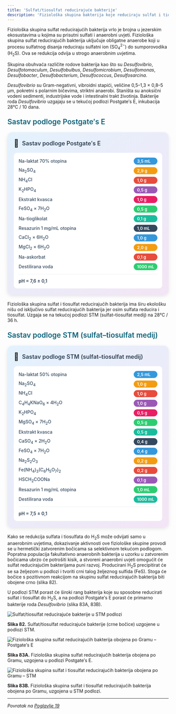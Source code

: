 ```yaml
---
title: 'Sulfat/tiosulfat reducirajuće bakterije'
description: 'Fiziološka skupina bakterija koje reduciraju sulfat i tiosulfat do H2S'
---
```



Fiziološka skupina sulfat reducirajućih bakterija vrlo je brojna u jezerskim ekosustavima u kojima su prisutni sulfati i anaerobni uvjeti. Fiziološka skupina sulfat reducirajućih bakterija uključuje obligatne anaerobe koji u procesu sulfatnog disanja reduciraju sulfatni ion (SO<sub>4</sub><sup>2−</sup>) do sumporovodika (H<sub>2</sub>S). Ova se redukcija odvija u strogo anaerobnim uvjetima.

Skupina obuhvaća različite rodove bakterija kao što su *Desulfovibrio*, *Desulfotomaculum*, *Desulfobulbus*, *Desulfomicrobium*, *Desulfomonas*, *Desulfobacter*, *Desulfobacterium*, *Desulfococcus*, *Desulfosarcina*.

*Desulfovibrio* su Gram-negativni, vibroidni stapići, veličine 0,5–1,3 × 0,8–5 μm, pokretni s polarnim bičevima, striktni anaerobi. Staništa su anoksični vodeni sedimenti, industrijske vode i intestinalni trakt životinja. Bakterije roda *Desulfovibrio* uzgajaju se u tekućoj podlozi Postgate′s E, inkubacija 28°C / 10 dana.

<h3 style="color: #096279; font-size: 1.4rem; font-weight: 600; margin: 1.5rem 0 1rem 0;">Sastav podloge Postgate′s E</h3>

<div style="max-width: 520px; background: linear-gradient(135deg, #e3f2fd 0%, #f3e5f5 100%); border-radius: 15px; padding: 20px; box-shadow: 0 4px 12px rgba(0,0,0,0.1); margin: 20px auto;">
  <div style="display: flex; align-items: center; margin-bottom: 15px;">
    <span style="font-size: 24px; margin-right: 10px;">🧪</span>
    <h3 style="margin: 0; color: #2c3e50; font-weight: 600; font-size: 18px;">Sastav podloge Postgate′s E</h3>
  </div>
  <div style="background: white; border-radius: 10px; padding: 15px;">
    <div style="display: grid; grid-template-columns: minmax(0, 1fr) auto; gap: 8px 15px; align-items: center;">
      <span style="font-weight: 500; color: #34495e; font-size: 14px;">Na-laktat 70% otopina</span>
      <span style="background: #3498db; color: white; padding: 3px 10px; border-radius: 15px; font-size: 13px; font-weight: 600;">3,5 mL</span>
      <span style="font-weight: 500; color: #34495e; font-size: 14px;">Na<sub>2</sub>SO<sub>4</sub></span>
      <span style="background: #f39c12; color: white; padding: 3px 10px; border-radius: 15px; font-size: 13px; font-weight: 600;">2,9 g</span>
      <span style="font-weight: 500; color: #34495e; font-size: 14px;">NH<sub>4</sub>Cl</span>
      <span style="background: #e74c3c; color: white; padding: 3px 10px; border-radius: 15px; font-size: 13px; font-weight: 600;">1,0 g</span>
      <span style="font-weight: 500; color: #34495e; font-size: 14px;">K<sub>2</sub>HPO<sub>4</sub></span>
      <span style="background: #9b59b6; color: white; padding: 3px 10px; border-radius: 15px; font-size: 13px; font-weight: 600;">0,5 g</span>
      <span style="font-weight: 500; color: #34495e; font-size: 14px;">Ekstrakt kvasca</span>
      <span style="background: #e91e63; color: white; padding: 3px 10px; border-radius: 15px; font-size: 13px; font-weight: 600;">1,0 g</span>
      <span style="font-weight: 500; color: #34495e; font-size: 14px;">FeSO<sub>4</sub> × 7H<sub>2</sub>O</span>
      <span style="background: #2ecc71; color: white; padding: 3px 10px; border-radius: 15px; font-size: 13px; font-weight: 600;">0,5 g</span>
      <span style="font-weight: 500; color: #34495e; font-size: 14px;">Na-tioglikolat</span>
      <span style="background: #1abc9c; color: white; padding: 3px 10px; border-radius: 15px; font-size: 13px; font-weight: 600;">0,1 g</span>
      <span style="font-weight: 500; color: #34495e; font-size: 14px;">Resazurin 1 mg/mL otopina</span>
      <span style="background: #34495e; color: white; padding: 3px 10px; border-radius: 15px; font-size: 13px; font-weight: 600;">1,0 mL</span>
      <span style="font-weight: 500; color: #34495e; font-size: 14px;">CaCl<sub>2</sub> × 6H<sub>2</sub>O</span>
      <span style="background: #3498db; color: white; padding: 3px 10px; border-radius: 15px; font-size: 13px; font-weight: 600;">1,0 g</span>
      <span style="font-weight: 500; color: #34495e; font-size: 14px;">MgCl<sub>2</sub> × 6H<sub>2</sub>O</span>
      <span style="background: #f39c12; color: white; padding: 3px 10px; border-radius: 15px; font-size: 13px; font-weight: 600;">2,0 g</span>
      <span style="font-weight: 500; color: #34495e; font-size: 14px;">Na-askorbat</span>
      <span style="background: #e74c3c; color: white; padding: 3px 10px; border-radius: 15px; font-size: 13px; font-weight: 600;">0,1 g</span>
      <span style="font-weight: 500; color: #34495e; font-size: 14px;">Destilirana voda</span>
      <span style="background: #2ecc71; color: white; padding: 3px 10px; border-radius: 15px; font-size: 13px; font-weight: 600;">1000 mL</span>
    </div>
    <div style="margin-top: 12px; padding-top: 12px; border-top: 1px solid #ecf0f1;">
      <span style="font-weight: 600; color: #2c3e50; font-size: 14px;">pH = 7,6 ± 0,1</span>
    </div>
  </div>
  
</div>

Fiziološka skupina sulfat i tiosulfat reducirajućih bakterija ima širu ekološku nišu od isključivo sulfat reducirajućih bakterija jer osim sulfata reducira i tiosulfat. Uzgaja se na tekućoj podlozi STM (sulfat–tiosulfat medij) na 28°C / 36 h.

<h3 style="color: #096279; font-size: 1.4rem; font-weight: 600; margin: 1.5rem 0 1rem 0;">Sastav podloge STM (sulfat–tiosulfat medij)</h3>

<div style="max-width: 520px; background: linear-gradient(135deg, #e3f2fd 0%, #f3e5f5 100%); border-radius: 15px; padding: 20px; box-shadow: 0 4px 12px rgba(0,0,0,0.1); margin: 20px auto;">
  <div style="display: flex; align-items: center; margin-bottom: 15px;">
    <span style="font-size: 24px; margin-right: 10px;">🧪</span>
    <h3 style="margin: 0; color: #2c3e50; font-weight: 600; font-size: 18px;">Sastav podloge STM (sulfat–tiosulfat medij)</h3>
  </div>
  <div style="background: white; border-radius: 10px; padding: 15px;">
    <div style="display: grid; grid-template-columns: minmax(0, 1fr) auto; gap: 8px 15px; align-items: center;">
      <span style="font-weight: 500; color: #34495e; font-size: 14px;">Na-laktat 50% otopina</span>
      <span style="background: #3498db; color: white; padding: 3px 10px; border-radius: 15px; font-size: 13px; font-weight: 600;">2,5 mL</span>
      <span style="font-weight: 500; color: #34495e; font-size: 14px;">Na<sub>2</sub>SO<sub>4</sub></span>
      <span style="background: #f39c12; color: white; padding: 3px 10px; border-radius: 15px; font-size: 13px; font-weight: 600;">1,0 g</span>
      <span style="font-weight: 500; color: #34495e; font-size: 14px;">NH<sub>4</sub>Cl</span>
      <span style="background: #e74c3c; color: white; padding: 3px 10px; border-radius: 15px; font-size: 13px; font-weight: 600;">1,0 g</span>
      <span style="font-weight: 500; color: #34495e; font-size: 14px;">C<sub>4</sub>H<sub>4</sub>KNaO<sub>6</sub> × 4H<sub>2</sub>O</span>
      <span style="background: #9b59b6; color: white; padding: 3px 10px; border-radius: 15px; font-size: 13px; font-weight: 600;">1,0 g</span>
      <span style="font-weight: 500; color: #34495e; font-size: 14px;">K<sub>2</sub>HPO<sub>4</sub></span>
      <span style="background: #e91e63; color: white; padding: 3px 10px; border-radius: 15px; font-size: 13px; font-weight: 600;">0,5 g</span>
      <span style="font-weight: 500; color: #34495e; font-size: 14px;">MgSO<sub>4</sub> × 7H<sub>2</sub>O</span>
      <span style="background: #2ecc71; color: white; padding: 3px 10px; border-radius: 15px; font-size: 13px; font-weight: 600;">0,5 g</span>
      <span style="font-weight: 500; color: #34495e; font-size: 14px;">Ekstrakt kvasca</span>
      <span style="background: #1abc9c; color: white; padding: 3px 10px; border-radius: 15px; font-size: 13px; font-weight: 600;">0,5 g</span>
      <span style="font-weight: 500; color: #34495e; font-size: 14px;">CaSO<sub>4</sub> × 2H<sub>2</sub>O</span>
      <span style="background: #34495e; color: white; padding: 3px 10px; border-radius: 15px; font-size: 13px; font-weight: 600;">0,4 g</span>
      <span style="font-weight: 500; color: #34495e; font-size: 14px;">FeSO<sub>4</sub> × 7H<sub>2</sub>O</span>
      <span style="background: #3498db; color: white; padding: 3px 10px; border-radius: 15px; font-size: 13px; font-weight: 600;">0,4 g</span>
      <span style="font-weight: 500; color: #34495e; font-size: 14px;">Na<sub>2</sub>S<sub>2</sub>O<sub>3</sub></span>
      <span style="background: #f39c12; color: white; padding: 3px 10px; border-radius: 15px; font-size: 13px; font-weight: 600;">0,2 g</span>
      <span style="font-weight: 500; color: #34495e; font-size: 14px;">Fe(NH<sub>4</sub>)<sub>3</sub>(C<sub>6</sub>H<sub>5</sub>O<sub>7</sub>)<sub>2</sub></span>
      <span style="background: #e74c3c; color: white; padding: 3px 10px; border-radius: 15px; font-size: 13px; font-weight: 600;">0,2 g</span>
      <span style="font-weight: 500; color: #34495e; font-size: 14px;">HSCH<sub>2</sub>COONa</span>
      <span style="background: #9b59b6; color: white; padding: 3px 10px; border-radius: 15px; font-size: 13px; font-weight: 600;">0,1 g</span>
      <span style="font-weight: 500; color: #34495e; font-size: 14px;">Resazurin 1 mg/mL otopina</span>
      <span style="background: #2ecc71; color: white; padding: 3px 10px; border-radius: 15px; font-size: 13px; font-weight: 600;">1,0 mL</span>
      <span style="font-weight: 500; color: #34495e; font-size: 14px;">Destilirana voda</span>
      <span style="background: #1abc9c; color: white; padding: 3px 10px; border-radius: 15px; font-size: 13px; font-weight: 600;">1000 mL</span>
    </div>
    <div style="margin-top: 12px; padding-top: 12px; border-top: 1px solid #ecf0f1;">
      <span style="font-weight: 600; color: #2c3e50; font-size: 14px;">pH = 7,5 ± 0,1</span>
    </div>
  </div>
</div>

Kako se redukcija sulfata i tiosulfata do H<sub>2</sub>S može odvijati samo u anaerobnim uvjetima, dokazivanje aktivnosti ove fiziološke skupine provodi se u hermetički zatvorenim bočicama sa selektivnom tekućom podlogom. Popratna populacija fakultativno anaerobnih bakterija u uzorku u zatvorenim bočicama ubrzo će potrošiti kisik, a stvoreni anaerobni uvjeti omogućit će sulfat reducirajućim bakterijama puni razvoj. Producirani H<sub>2</sub>S precipitirat će se sa željezom u podlozi i tvoriti crni talog željeznog sulfida (FeS). Stoga će bočice s pozitivnom reakcijom na skupinu sulfat reducirajućih bakterija biti obojene crno (slika 82).

U podlozi STM porast će široki rang bakterija koje su sposobne reducirati sulfat i tiosulfat do H<sub>2</sub>S, a na podlozi Postgate′s E porast će primarno bakterije roda *Desulfovibrio* (slika 83A, 83B).

![Sulfat/tiosulfat reducirajuće bakterije u STM podlozi](/images/slika82.jpg)

**Slika 82.** Sulfat/tiosulfat reducirajuće bakterije (crne bočice) uzgojene u podlozi STM.

![Fiziološka skupina sulfat reducirajućih bakterija obojena po Gramu – Postgate′s E](/images/slika83A.jpg)

**Slika 83A.** Fiziološka skupina sulfat reducirajućih bakterija obojena po Gramu, uzgojena u podlozi Postgate′s E.

![Fiziološka skupina sulfat i tiosulfat reducirajućih bakterija obojena po Gramu – STM](/images/slika83B.jpg)

**Slika 83B.** Fiziološka skupina sulfat i tiosulfat reducirajućih bakterija obojena po Gramu, uzgojena u STM podlozi.

---

*Povratak na [Poglavlje 19](/poglavlje-19)*


